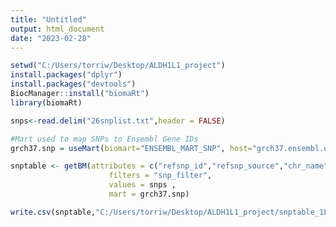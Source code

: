 ---
title: "Untitled"
output: html_document
date: "2023-02-28"
---

```{r install packages}
setwd("C:/Users/torriw/Desktop/ALDH1L1_project")
install.packages("dplyr")
install.packages("devtools")
BiocManager::install("biomaRt")
library(biomaRt)                
```

```{r read in 1L1 snps}
snps<-read.delim("26snplist.txt",header = FALSE)

```

```{r mart}
#Mart used to map SNPs to Ensembl Gene IDs
grch37.snp = useMart(biomart="ENSEMBL_MART_SNP", host="grch37.ensembl.org", path="/biomart/martservice",dataset="hsapiens_snp")


```


```{r Mapping SNPs }
snptable <- getBM(attributes = c("refsnp_id","refsnp_source","chr_name","ensembl_gene_stable_id","consequence_type_tv","allele","minor_allele_freq"), 
                      filters = "snp_filter", 
                      values = snps , 
                      mart = grch37.snp)

```

```{r write out table}
write.csv(snptable,"C:/Users/torriw/Desktop/ALDH1L1_project/snptable_1L1.csv",row.names = FALSE)



```

